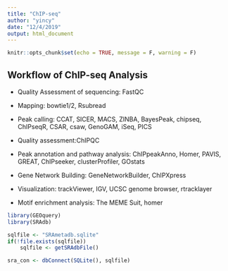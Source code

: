 ```yaml
---
title: "ChIP-seq"
author: "yincy"
date: "12/4/2019"
output: html_document
---
```


```r
knitr::opts_chunk$set(echo = TRUE, message = F, warning = F)
```


## Workflow of ChIP-seq Analysis  
- Quality Assessment of sequencing: FastQC  

- Mapping: bowtie1/2, Rsubread  

- Peak calling: CCAT, SICER, MACS, ZINBA, BayesPeak, chipseq, ChIPseqR, CSAR, csaw, GenoGAM, iSeq, PICS  

- Quality assessment:ChIPQC  

- Peak annotation and pathway analysis: ChIPpeakAnno, Homer, PAVIS, GREAT, ChIPseeker, clusterProfiler, GOstats  

- Gene Network Building: GeneNetworkBuilder, ChIPXpress  

- Visualization: trackViewer, IGV, UCSC genome browser, rtracklayer  

- Motif enrichment analysis: The MEME Suit, homer  


```r
library(GEOquery)
library(SRAdb)
```


```r
sqlfile <- "SRAmetadb.sqlite"
if(!file.exists(sqlfile))
    sqlfile <- getSRAdbFile()

sra_con <- dbConnect(SQLite(), sqlfile)
```





